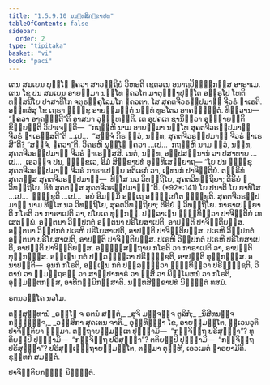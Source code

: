 ```yaml
---
title: "1.5.9.10 ນນ຺ທສິກ຺ຂາປທ"
tableOfContents: false
sidebar:
  order: 2
type: "tipitaka"
basket: "vi"
book: "paci"
---
```



<DynamicBreadcrumb />

<Division number="547" book="paci">

<Paragraph number="1585" book="paci">
ເຕນ ສມເຍນ ພຸທ຺ໂຘ ຠຄວາ ສາວຕ຺ຖິຍໍ ວິຫຣຕິ ເຊຕວເນ ອນາຖປິຓ຺ຑິກສ຺ສ ອາຣາເມ. ເຕນ ໂຂ ປນ ສມເຍນ ອາຍສ຺ມາ ນນ຺ໂທ ຠຄວໂຕ ມາຕຸຈ຺ຉາປຸຕ຺ໂຕ ອຠິຣູໂປ ໂຫຕິ ທສ຺ສນີໂຍ ປາສາທິໂກ ຈຕຸຣງ຺ຄຸໂລມໂກ ຠຄວຕາ. ໂສ ສຸຄຕຈີວຣປ຺ປມາຓໍ ຈີວຣໍ ຘາເຣຕິ. ອທ຺ທສໍສຸ ໂຂ ເຖຣາ ຠິກ຺ຂູ ອາຍສ຺ມນ຺ຕໍ ນນ຺ທໍ ທູຣໂຕວ ອາຄຈ຺ຉນ຺ຕໍ. ທິສ຺ວານ—  “ຠຄວາ ອາຄຈ຺ຉຕີ”ຕິ ອາສນາ ວຸຏ຺ຐຫນ຺ຕິ.
</Paragraph>

<Paragraph number="1586" book="paci">
ເຕ ອຸປຄເຕ ຊານິຕ຺ວາ ອຸຊ຺ຌາຍນ຺ຕິ ຂິຍ຺ຍນ຺ຕິ ວິປາເຈນ຺ຕິ—  “ກຖຎ຺ຫິ ນາມ ອາຍສ຺ມາ ນນ຺ໂທ ສຸຄຕຈີວຣປ຺ປມາຓໍ ຈີວຣໍ ຘາເຣສ຺ສຕີ”ຕິ …ເປ…  “ສຈ຺ຈໍ ກິຣ ຕ຺ວໍ, ນນ຺ທ, ສຸຄຕຈີວຣປ຺ປມາຓໍ ຈີວຣໍ ຘາເຣສີ”ຕິ? “ສຈ຺ຈໍ, ຠຄວາ”ຕິ. ວິຄຣຫິ ພຸທ຺ໂຘ ຠຄວາ …ເປ…  ກຖຎ຺ຫິ ນາມ ຕ຺ວໍ, ນນ຺ທ, ສຸຄຕຈີວຣປ຺ປມາຓໍ ຈີວຣໍ ຘາເຣສ຺ສສິ. ເນຕໍ, ນນ຺ທ, ອປ຺ປສນ຺ນານໍ ວາ ປສາທາຍ …ເປ…  ເອວຎ຺ຈ ປນ, ຠິກ຺ຂເວ, ອິມໍ ສິກ຺ຂາປທໍ ອຸທ຺ທິເສຍ຺ຍາຖ—
</Paragraph>

</Division>
<Division number="548" book="paci">

<Paragraph number="1587" book="paci">
<Emphasis>“ໂຍ ປນ ຠິກ຺ຂຸ ສຸຄຕຈີວຣປ຺ປມາຓໍ ຈີວຣໍ ກາຣາເປຍ຺ຍ ອຕິເຣກໍ ວາ, ເຉທນກໍ ປາຈິຕ຺ຕິຍໍ. ຕຕ຺ຣິທໍ ສຸຄຕສ຺ສ ສຸຄຕຈີວຣປ຺ປມາຓໍ—  ທີຆໂສ ນວ ວິທຕ຺ຖິໂຍ, ສຸຄຕວິທຕ຺ຖິຍາ; ຕິຣິຍໍ ຉ ວິທຕ຺ຖິໂຍ. ອິທໍ ສຸຄຕສ຺ສ ສຸຄຕຈີວຣປ຺ປມາຓນ຺”</Emphasis>ຕິ. (*92*:<Emphasis>141</Emphasis>)
</Paragraph>

</Division>
<Division number="549" book="paci">

<Paragraph number="1588" book="paci">
<Emphasis>ໂຍ ປນາ</Emphasis>ຕິ ໂຍ ຍາທິໂສ …ເປ…  <Emphasis>ຠິກ຺ຂູ</Emphasis>ຕິ …ເປ…  ອຍໍ ອິມສ຺ມິໍ ອຕ຺ເຖ ອຘິປ຺ເປໂຕ ຠິກ຺ຂູຕິ.
</Paragraph>

<Paragraph number="1589" book="paci">
<Emphasis>ສຸຄຕຈີວຣປ຺ປມາຓໍ</Emphasis> ນາມ ທີຆໂສ ນວ ວິທຕ຺ຖິໂຍ, ສຸຄຕວິທຕ຺ຖິຍາ; ຕິຣິຍໍ ຉ ວິທຕ຺ຖິໂຍ.
</Paragraph>

<Paragraph number="1590" book="paci">
<Emphasis>ກາຣາເປຍ຺ຍາ</Emphasis>ຕິ ກໂຣຕິ ວາ ກາຣາເປຕິ ວາ, ປໂຍເຄ ທຸກ຺ກຏໍ. ປຏິລາເຠນ ຉິນ຺ທິຕ຺ວາ ປາຈິຕ຺ຕິຍໍ ເທເສຕພ຺ພໍ.
</Paragraph>

</Division>
<Division number="550" book="paci">

<Paragraph number="1591" book="paci">
ອຕ຺ຕນາ ວິປ຺ປກຕໍ ອຕ຺ຕນາ ປຣິໂຍສາເປຕິ, ອາປຕ຺ຕິ ປາຈິຕ຺ຕິຍສ຺ສ. ອຕ຺ຕນາ ວິປ຺ປກຕໍ ປເຣຫິ ປຣິໂຍສາເປຕິ, ອາປຕ຺ຕິ ປາຈິຕ຺ຕິຍສ຺ສ. ປເຣຫິ ວິປ຺ປກຕໍ ອຕ຺ຕນາ ປຣິໂຍສາເປຕິ, ອາປຕ຺ຕິ ປາຈິຕ຺ຕິຍສ຺ສ. ປເຣຫິ ວິປ຺ປກຕໍ ປເຣຫິ ປຣິໂຍສາເປຕິ, ອາປຕ຺ຕິ ປາຈິຕ຺ຕິຍສ຺ສ.
</Paragraph>

<Paragraph number="1592" book="paci">
ອຎ຺ຎສ຺ສຕ຺ຖາຍ ກໂຣຕິ ວາ ກາຣາເປຕິ ວາ, ອາປຕ຺ຕິ ທຸກ຺ກຏສ຺ສ. ອຎ຺ເຎນ ກຕໍ ປຏິລຠິຕ຺ວາ ປຣິຠຸຎ຺ຊຕິ, ອາປຕ຺ຕິ ທຸກ຺ກຏສ຺ສ.
</Paragraph>

</Division>
<Division number="551" book="paci">

<Paragraph number="1593" book="paci">
ອນາປຕ຺ຕິ—  ອູນກໍ ກໂຣຕິ, ອຎ຺ເຎນ ກຕໍ ປຏິລຠິຕ຺ວາ ຉິນ຺ທິຕ຺ວາ ປຣິຠຸຎ຺ຊຕິ, ວິຕານໍ ວາ ຠູມຕ຺ຖຣຓໍ ວາ ສາຓິປາກາຣໍ ວາ ຠິສິໍ ວາ ພິພ຺ໂພຫນໍ ວາ ກໂຣຕິ, ອຸມ຺ມຕ຺ຕກສ຺ສ, ອາທິກມ຺ມິກສ຺ສາຕິ.

</Paragraph>
</Division>

<Paragraph number="1594" type="center" book="paci">
ນນ຺ທສິກ຺ຂາປທໍ ນິຏ຺ຐິຕໍ ທສມໍ.

  
ຣຕນວຄ຺ໂຄ ນວໂມ.



</Paragraph>

<Paragraph number="1595" type="center" book="paci">
ຕສ຺ສຸທ຺ທານໍ


</Paragraph>

<Paragraph number="1596" type="verses" book="paci">
_ຣຎ຺ໂຎ ຈ ຣຕນໍ ສນ຺ຕໍ,_  
_ສູຈິ ມຎ຺ຈຎ຺ຈ ຕູລິກໍ;_  
_ນິສີທນຎ຺ຈ ກຓ຺ຑຸຎ຺ຈ,_  
_ວສ຺ສິກາ ສຸຄເຕນ ຈາຕິ._  

</Paragraph>

<Paragraph number="1597" book="paci">
ອຸທ຺ທິຏ຺ຐາ ໂຂ, ອາຍສ຺ມນ຺ໂຕ, ທ຺ເວນວຸຕິ ປາຈິຕ຺ຕິຍາ ຘມ຺ມາ. ຕຕ຺ຖາຍສ຺ມນ຺ເຕ ປຸຈ຺ຉາມິ—  “ກຈ຺ຈິຕ຺ຖ ປຣິສຸທ຺ຘາ”? ທຸຕິຍມ຺ປິ ປຸຈ຺ຉາມິ—  “ກຈ຺ຈິຕ຺ຖ ປຣິສຸທ຺ຘາ”? ຕຕິຍມ຺ປິ ປຸຈ຺ຉາມິ—  “ກຈ຺ຈິຕ຺ຖ ປຣິສຸທ຺ຘາ”? ປຣິສຸທ຺ເຘຕ຺ຖາຍສ຺ມນ຺ໂຕ, ຕສ຺ມາ ຕຸຓ຺ຫີ, ເອວເມຕໍ ຘາຣຍາມີຕິ.

</Paragraph>

<Paragraph number="1598" type="center" book="paci">
ຂຸທ຺ທກໍ ສມຕ຺ຕໍ.

  
ປາຈິຕ຺ຕິຍກຓ຺ຑໍ ນິຏ຺ຐິຕໍ.
</Paragraph>